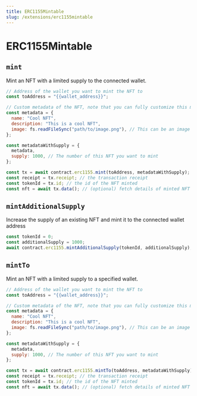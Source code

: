 ```yaml
---
title: ERC1155Mintable
slug: /extensions/erc1155mintable
---
```


# ERC1155Mintable

## `mint`

Mint an NFT with a limited supply to the connected wallet.

```javascript
// Address of the wallet you want to mint the NFT to
const toAddress = "{{wallet_address}}";

// Custom metadata of the NFT, note that you can fully customize this metadata with other properties.
const metadata = {
  name: "Cool NFT",
  description: "This is a cool NFT",
  image: fs.readFileSync("path/to/image.png"), // This can be an image url or file
};

const metadataWithSupply = {
  metadata,
  supply: 1000, // The number of this NFT you want to mint
};

const tx = await contract.erc1155.mint(toAddress, metadataWithSupply);
const receipt = tx.receipt; // the transaction receipt
const tokenId = tx.id; // the id of the NFT minted
const nft = await tx.data(); // (optional) fetch details of minted NFT
```

## `mintAdditionalSupply`

Increase the supply of an existing NFT and mint it to the connected wallet address

```javascript
const tokenId = 0;
const additionalSupply = 1000;
await contract.erc1155.mintAdditionalSupply(tokenId, additionalSupply);
```

## `mintTo`

Mint an NFT with a limited supply to a specified wallet.

```javascript
// Address of the wallet you want to mint the NFT to
const toAddress = "{{wallet_address}}";

// Custom metadata of the NFT, note that you can fully customize this metadata with other properties.
const metadata = {
  name: "Cool NFT",
  description: "This is a cool NFT",
  image: fs.readFileSync("path/to/image.png"), // This can be an image url or file
};

const metadataWithSupply = {
  metadata,
  supply: 1000, // The number of this NFT you want to mint
};

const tx = await contract.erc1155.mintTo(toAddress, metadataWithSupply);
const receipt = tx.receipt; // the transaction receipt
const tokenId = tx.id; // the id of the NFT minted
const nft = await tx.data(); // (optional) fetch details of minted NFT
```
